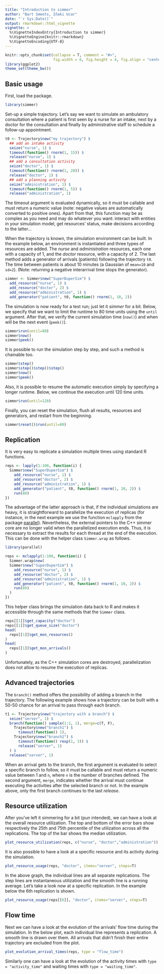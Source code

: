 ```yaml
---
title: "Introduction to simmer"
author: "Bart Smeets, Iñaki Ucar"
date: "`r Sys.Date()`"
output: rmarkdown::html_vignette
vignette: >
  %\VignetteIndexEntry{Introduction to simmer}
  %\VignetteEngine{knitr::rmarkdown}
  %\VignetteEncoding{UTF-8}
---
```


```r
knitr::opts_chunk$set(collapse = T, comment = "#>", 
                      fig.width = 6, fig.height = 4, fig.align = "center")
library(ggplot2)
theme_set(theme_bw())
```

## Basic usage

First, load the package.

```r
library(simmer)
```

Set-up a simple trajectory. Let's say we want to simulate an ambulatory consultation where a patient is first seen by a nurse for an intake, next by a doctor for the consultation and finally by administrative staff to schedule a follow-up appointment.

```r
t0 <- Trajectory$new("my trajectory") $
  ## add an intake activity 
  seize("nurse", 1) $
  timeout(function() rnorm(1, 15)) $
  release("nurse", 1) $
  ## add a consultation activity
  seize("doctor", 1) $
  timeout(function() rnorm(1, 20)) $
  release("doctor", 1) $
  ## add a planning activity
  seize("administration", 1) $
  timeout(function() rnorm(1, 5)) $
  release("administration", 1)
```

The timeout argument is evaluated dynamically, so it must be callable and must return a numeric value (note: negative values are automatically converted to positive ones). Apart from that, this function may be as complex as you need and may do whatever you want: interact with entities in your simulation model, get resources' status, make decisions according to the latter...

When the trajectory is known, the simulation environment can be built. In the example below, an environment is instantiated and three types of resources are added. The *nurse* and *administration* resources, each one with a capacity of 1, and the *doctor* resource, with a capacity of 2. The last method adds a generator of arrivals (patients) following the trajectory ```t0```. The time between patients is about 10 minutes (a Gaussian of ```mean=10``` and ```sd=2```). (Note: returning a negative interarrival time stops the generator).

```r
simmer <- Simmer$new("SuperDuperSim") $
  add_resource("nurse", 1) $
  add_resource("doctor", 2) $
  add_resource("administration", 1) $
  add_generator("patient", t0, function() rnorm(1, 10, 2))
```

The simulation is now ready for a test run; just let it *simmer* for a bit. Below, we specify that we want to limit the runtime to 80 time units using the ```until``` argument. After that, we verify the current simulation time (```now()```) and when will be the next event (```peek()```).

```r
simmer$run(until=80)
simmer$now()
simmer$peek()
```

It is possible to run the simulation step by step, and such a method is chainable too.

```r
simmer$step()
simmer$step()$step()$step()
simmer$now()
simmer$peek()
```

Also, it is possible to resume the automatic execution simply by specifying a longer runtime. Below, we continue the execution until 120 time units.

```r
simmer$run(until=120)
```

Finally, you can reset the simulation, flush all results, resources and generators, and restart from the beginning.

```r
simmer$reset()$run(until=80)
```

## Replication

It is very easy to replicate a simulation multiple times using standard R functions.

```r
reps <- lapply(1:100, function(i) {
  Simmer$new("SuperDuperSim") $
    add_resource("nurse", 1) $
    add_resource("doctor", 2) $
    add_resource("administration", 1) $
    add_generator("patient", t0, function() rnorm(1, 10, 2)) $
    run(80)
})
```

The advantage of the latter approach is that, if the individual simulations are heavy, it is straightforward to parallelize the execution of replicas (for instance, in the next example we use the function ```mclapply``` from the package [parallel](https://stat.ethz.ch/R-manual/R-devel/library/parallel/doc/parallel.pdf)). Nevertheless, the external pointers to the C++ simmer core are no longer valid when the parallelized execution ends. Thus, it is necessary to extract the results for each thread at the end of the execution. This can be done with the helper class ```Simmer.wrap``` as follows.

```r
library(parallel)

reps <- mclapply(1:100, function(i) {
  Simmer.wrap$new(
  Simmer$new("SuperDuperSim") $
    add_resource("nurse", 1) $
    add_resource("doctor", 2) $
    add_resource("administration", 1) $
    add_generator("patient", t0, function() rnorm(1, 10, 2)) $
    run(80)
  )
})
```

This helper class brings the simulation data back to R and makes it accessible through the same methods that the ```Simmer``` class.

```r
reps[[1]]$get_capacity("doctor")
reps[[1]]$get_queue_size("doctor")
head(
  reps[[1]]$get_mon_resources()
)
head(
  reps[[1]]$get_mon_arrivals()
)
```

Unfortunately, as the C++ simulation cores are destroyed, parallelization does not allow to resume the execution of replicas.

## Advanced trajectories

The ```branch()``` method offers the possibility of adding a branch in the trajectory. The following example shows how a trajectory can be built with a 50-50 chance for an arrival to pass through each branch.

```r
t1 <- Trajectory$new("trajectory with a branch") $
  seize("server", 1) $
  branch(function() sample(1:2, 1), merge=c(T, F), 
    Trajectory$new("branch1") $
      timeout(function() 1),
    Trajectory$new("branch2") $
      timeout(function() rexp(1, 3)) $
      release("server", 1)
  ) $
  release("server", 1)
```

When an arrival gets to the branch, the first argument is evaluated to select a specific branch to follow, so it must be callable and must return a numeric value between 1 and ```n```, where ```n``` is the number of branches defined. The second argument, ```merge```, indicates whether the arrival must continue executing the activities after the selected branch or not. In the example above, only the first branch continues to the last *release*.

## Resource utilization

After you've left it simmering for a bit (pun intended), we can have a look at the overall resource utilization. The top and bottom of the error bars show respectively the 25th and 75th percentile of the utilization across all the replications. The top of the bar shows the median utilization.

```r
plot_resource_utilization(reps, c("nurse", "doctor","administration"))
```

It is also possible to have a look at a specific resource and its activity during the simulation.

```r
plot_resource_usage(reps, "doctor", items="server", steps=T)
```

In the above graph, the individual lines are all separate replications. The step lines are instantaneous utilization and the smooth line is a running average. Let's take a look now at a specific replication. In the example below the 6th replication is shown.

```r
plot_resource_usage(reps[[6]], "doctor", items="server", steps=T)
```

## Flow time

Next we can have a look at the evolution of the arrivals' flow time during the simulation. In the below plot, each individual line represents a replication. A smooth line is drawn over them. All arrivals that didn't finish their entire trajectory are excluded from the plot.

```r
plot_evolution_arrival_times(reps, type = "flow_time")
```

Similarly one can have a look at the evolution of the activity times with ```type = "activity_time"``` and waiting times with ```type = "waiting_time"```.
